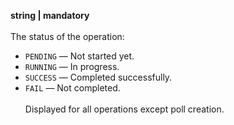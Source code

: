 **string \| mandatory**<br/><br/>The status of the operation:

- `PENDING` — Not started yet.
- `RUNNING` — In progress.
- `SUCCESS` — Completed successfully.
- `FAIL` — Not completed.<br/><br/>Displayed for all operations except poll creation.